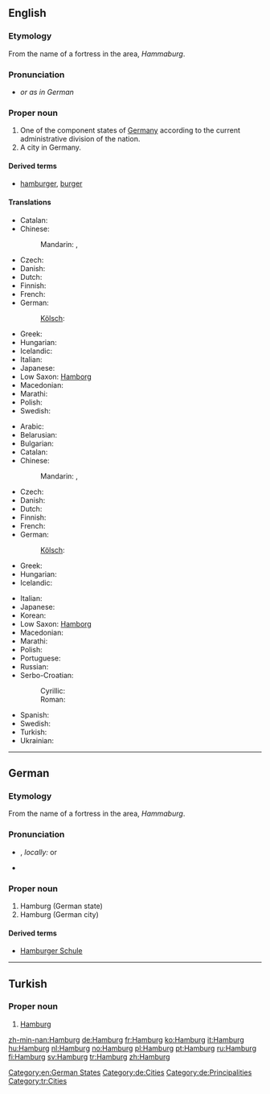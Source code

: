 ==English==
{{wikipedia}}

===Etymology===
From the name of a fortress in the area, ''Hammaburg''.

===Pronunciation===
* {{IPA|/ˈhæmbɜrɡ/}} ''or as in German''

===Proper noun===
{{en-proper noun}}

# One of the component states of [[Germany]] according to the current administrative division of the nation.
# A city in Germany.

====Derived terms====
* [[hamburger]], [[burger]]

====Translations====
{{trans-top|state}}
* Catalan: {{t|ca|Hamburg}}
* Chinese:
*: Mandarin: {{t|zh|漢堡|sc=Hani}}, {{t|zh|汉堡|tr=Hànbǎo|sc=Hani}}
* Czech: {{t-|cs|Hamburk|m}}
* Danish: {{t-|da|Hamborg|c}}
* Dutch: {{t+|nl|Hamburg}}
* Finnish: {{t+|fi|Hampuri}}
* French: {{t+|fr|Hambourg|m}}
* German: {{t+|de|Hamburg|n}}
*: [[Kölsch]]: {{tø|ksh|Hamborsch}}
{{trans-mid}}
* Greek: {{t+|el|Αμβούργο|tr=Amvoúrgo}}
* Hungarian: {{t+|hu|Hamburg}}
* Icelandic: {{t-|is|Hamborg|f}}
* Italian: {{t+|it|Amburgo|f}}
* Japanese: {{t-|ja|ハンブルク|tr=Hanburuku}}
* Low Saxon: [[Hamborg]]
* Macedonian: {{t|mk|Хамбург|m|tr=Hámburg}}
* Marathi: {{t|mr|हॅम्बर्ग|n|tr=hǎmbarga|sc=Deva}}
* Polish: {{t+|pl|Hamburg|m}}
* Swedish: {{t|sv|Hamburg|n}}
{{trans-bottom}}

{{trans-top|city}}
* Arabic: {{t|ar|هامبورغ|m|tr=hambuurgh}}
* Belarusian: {{t-|be|Гамбург|m|tr=Hámburh|xs=Belarusian}}
* Bulgarian: {{t|bg|Хамбург|m|tr=Hámburg}}
* Catalan: {{t|ca|Hamburg}}
* Chinese:
*: Mandarin: {{t|zh|漢堡|sc=Hani}}, {{t|zh|汉堡|tr=Hànbǎo|sc=Hani}}
* Czech: {{t-|cs|Hamburk|m}}
* Danish: {{t-|da|Hamborg|c}}
* Dutch: {{t+|nl|Hamburg}}
* Finnish: {{t+|fi|Hampuri}}
* French: {{t+|fr|Hambourg|m}}
* German: {{t+|de|Hamburg|n}}
*: [[Kölsch]]: {{tø|ksh|Hamborsch}}
* Greek: {{t+|el|Αμβούργο|tr=Amvoúrgo}}
* Hungarian: {{t+|hu|Hamburg}}
* Icelandic: {{t-|is|Hamborg|f}}
{{trans-mid}}
* Italian: {{t+|it|Amburgo|f}}
* Japanese: {{t-|ja|ハンブルク|tr=Hanburuku}}
* Korean: {{t|ko|함부르크|tr=Hambureukeu}}
* Low Saxon: [[Hamborg]]
* Macedonian: {{t|mk|Хамбург|m|tr=Hámburg}}
* Marathi: {{t|mr|हॅम्बर्ग|n|tr=hǎmbarga|sc=Deva}}
* Polish: {{t+|pl|Hamburg|m}}
* Portuguese: {{t|pt|Hamburgo}}
* Russian: {{t-|ru|Гамбург|m|tr=Gámburg}}
* Serbo-Croatian:
*: Cyrillic: {{t|sh|Хамбург|m|sc=Cyrl|xs=Serbo-Croatian}}
*: Roman: {{t|sh|Hamburg|m|xs=Serbo-Croatian}}
* Spanish: {{t|es|Hamburgo|m}}
* Swedish: {{t|sv|Hamburg|n}}
* Turkish: {{t|tr|Hamburg}}
* Ukrainian: {{t-|uk|Гамбург|m|tr=Hámburh|xs=Ukrainian}}
{{trans-bottom}}

{{wikipedia|lang=de}}

[[Category:en:German States]]

----

==German==

===Etymology===
From the name of a fortress in the area, ''Hammaburg''.

===Pronunciation===
* {{IPA|[ˈhambʊʁk]|lang=de}}, ''locally:'' {{IPA|[ˈhambʊɪ̯ç]|lang=de}} or {{IPA|[ˈhambɔːχ]|lang=de}}
* {{audio|De-Hamburg.ogg|Audio}}

===Proper noun===
{{head|de|proper noun|g=n}}

# Hamburg (German state)
# Hamburg (German city)

====Derived terms====
* [[Hamburger Schule]] {{f}}

[[Category:de:Cities]]
[[Category:de:Principalities]]

----

==Turkish==

===Proper noun===
{{head|tr|proper noun}}

# [[#English|Hamburg]]

[[Category:tr:Cities]]

[[zh-min-nan:Hamburg]]
[[de:Hamburg]]
[[fr:Hamburg]]
[[ko:Hamburg]]
[[it:Hamburg]]
[[hu:Hamburg]]
[[nl:Hamburg]]
[[no:Hamburg]]
[[pl:Hamburg]]
[[pt:Hamburg]]
[[ru:Hamburg]]
[[fi:Hamburg]]
[[sv:Hamburg]]
[[tr:Hamburg]]
[[zh:Hamburg]]